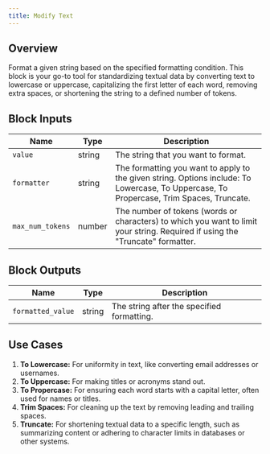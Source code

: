 ```yaml
---
title: Modify Text
---
```


## Overview

Format a given string based on the specified formatting condition. This block is your go-to tool for standardizing textual data by converting text to lowercase or uppercase, capitalizing the first letter of each word, removing extra spaces, or shortening the string to a defined number of tokens.

## Block Inputs

| Name             | Type   | Description                                                                                                                              |
| ---------------- | ------ | ---------------------------------------------------------------------------------------------------------------------------------------- |
| `value`          | string | The string that you want to format.                                                                                                      |
| `formatter`      | string | The formatting you want to apply to the given string. Options include: To Lowercase, To Uppercase, To Propercase, Trim Spaces, Truncate. |
| `max_num_tokens` | number | The number of tokens (words or characters) to which you want to limit your string. Required if using the "Truncate" formatter.           |

## Block Outputs

| Name              | Type   | Description                                |
| ----------------- | ------ | ------------------------------------------ |
| `formatted_value` | string | The string after the specified formatting. |

## Use Cases

1. **To Lowercase:** For uniformity in text, like converting email addresses or usernames.
2. **To Uppercase:** For making titles or acronyms stand out.
3. **To Propercase:** For ensuring each word starts with a capital letter, often used for names or titles.
4. **Trim Spaces:** For cleaning up the text by removing leading and trailing spaces.
5. **Truncate:** For shortening textual data to a specific length, such as summarizing content or adhering to character limits in databases or other systems.
